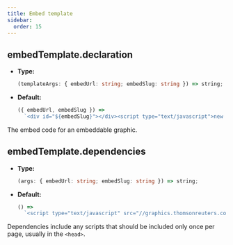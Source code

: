 ```yaml
---
title: Embed template
sidebar:
  order: 15
---
```


## embedTemplate.declaration

- **Type:**
  ```typescript
  (templateArgs: { embedUrl: string; embedSlug: string }) => string;
  ```
- **Default:**
  ```typescript
  ({ embedUrl, embedSlug }) =>
    `<div id="${embedSlug}"></div><script type="text/javascript">new pym.Parent("${embedSlug}", "${embedUrl}", {});</script>`;
  ```

The embed code for an embeddable graphic.

## embedTemplate.dependencies

- **Type:**
  ```typescript
  (args: { embedUrl: string; embedSlug: string }) => string;
  ```
- **Default:**
  ```typescript
  () =>
    `<script type="text/javascript" src="//graphics.thomsonreuters.com/pym.min.js"></script>`;
  ```

Dependencies include any scripts that should be included only once per page, usually in the `<head>`.

